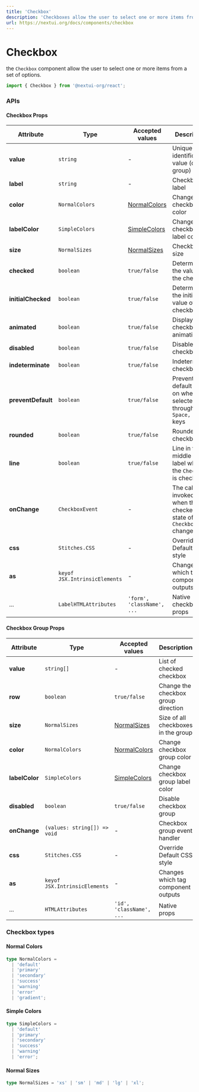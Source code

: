 ```yaml
---
title: 'Checkbox'
description: 'Checkboxes allow the user to select one or more items from a set of options.'
url: https://nextui.org/docs/components/checkbox
---
```


# Checkbox

the `Checkbox` component allow the user to select one or more items from a set of options.

```jsx
import { Checkbox } from '@nextui-org/react';
```

<CarbonAd />

<Spacer y={2} />

<Playground
  title="Default"
  desc="You can change the state with `checked` prop"
  files={checkboxContent.default_checkbox}  
/>

<Playground
  title="Disabled"
  desc="Unusable and un-clickable `Checkbox`."
  files={checkboxContent.disabled}
/>

<Playground
  title="Sizes"
  desc="Change the size of the entire `Checkbox` including `padding`, `font-size` and `border` with the `size` property."
  files={checkboxContent.size}
/>

<Playground
  title="Colors"
  desc="You can change the color with `color` prop"
  files={checkboxContent.color}
/>

<Playground
  title="Label Colors"
  desc="You can change the `Checkbox` text color with `labelColor` prop"
  files={checkboxContent.labelColor}
/>

<Playground
  title="Rounded"
  desc="You can change the full style to a rounded `Checkbox` with the `rounded` property."
  files={checkboxContent.rounded}
/>

<Playground
  title="Indeterminate"
  desc="You can add the `indeterminate` property to add a different style to the `Checkbox`"
  files={checkboxContent.interminate}
/>

<Playground
  title="No Animated"
  desc="You can disable the animation of the entire `Checkbox` with the property `animated={false}`."
  files={checkboxContent.noAnimation}
/>

<Playground
  title="Group"
  desc="You can manage a set of `Checkbox` with `Checkbox.Group`."
  files={checkboxContent.checkboxGroup}
/>

<Playground
  title="Row Group"
  desc="You can change the `Checkbox.Group` direction with `row` prop."
  files={checkboxContent.rowGroup}
/>

<Spacer y={3} />

### APIs

<Spacer y={2} />

#### Checkbox Props

| Attribute          | Type                                  | Accepted values                | Description                                                               | Default   |
| ------------------ | ------------------------------------- | ------------------------------ | ------------------------------------------------------------------------- | --------- |
| **value**          | `string`                              | -                              | Unique identification value (only in group)                               | -         |
| **label**          | `string`                              | -                              | Checkbox label                                                            | -         |
| **color**          | `NormalColors`                        | [NormalColors](#normal-colors) | Change checkbox color                                                     | `default` |
| **labelColor**     | `SimpleColors`                        | [SimpleColors](#simple-colors) | Change checkbox label color                                               | `default` |
| **size**           | `NormalSizes`                         | [NormalSizes](#normal-sizes)   | Checkbox size                                                             | `md`      |
| **checked**        | `boolean`                             | `true/false`                   | Determine the value of the checkbox                                       | `false`   |
| **initialChecked** | `boolean`                             | `true/false`                   | Determine the initial value of the checkbox                               | `false`   |
| **animated**       | `boolean`                             | `true/false`                   | Display checkbox animations                                               | `true`    |
| **disabled**       | `boolean`                             | `true/false`                   | Disable checkbox                                                          | `false`   |
| **indeterminate**  | `boolean`                             | `true/false`                   | Indeterminate checkbox                                                    | `false`   |
| **preventDefault** | `boolean`                             | `true/false`                   | Prevent default event on when is selected through the `Space, Enter` keys | `true`    |
| **rounded**        | `boolean`                             | `true/false`                   | Rounded checkbox                                                          | `false`   |
| **line**           | `boolean`                             | `true/false`                   | Line in the middle of the label when the `Checkbox` is checked            | -         |
| **onChange**       | `CheckboxEvent`                       | -                              | The callback invoked when the checked state of the `Checkbox` changes.    | -         |
| **css**            | `Stitches.CSS`                        | -                              | Override Default CSS style                                                | -         |
| **as**             | `keyof JSX.IntrinsicElements`         | -                              | Changes which tag component outputs                                       |`label`    |
| ...                | `LabelHTMLAttributes`                 | `'form', 'className', ...`     | Native checkbox props                                                     | -         |

<Spacer y={2} />

#### Checkbox Group Props

| Attribute      | Type                            | Accepted values                | Description                                  | Default             |
| -------------- | ------------------------------- | ------------------------------ | -------------------------------------------- | ------------------- |
| **value**      | `string[]`                      | -                              | List of checked checkbox                     | `[]`                |
| **row**        | `boolean`                       | `true/false`                   | Change the checkbox group direction          | `false`             |
| **size**       | `NormalSizes`                   | [NormalSizes](#normal-sizes)   | Size of all checkboxes in the group          | `medium`            |
| **color**      | `NormalColors`                  | [NormalColors](#normal-colors) | Change checkbox group color                  | `default`           |
| **labelColor** | `SimpleColors`                  | [SimpleColors](#simple-colors) | Change checkbox group label color            | `default`           |
| **disabled**   | `boolean`                       | `true/false`                   | Disable checkbox group                       | `false`             |
| **onChange**   | `(values: string[]) => void`    | -                              | Checkbox group event handler                 | -                   |
| **css**        | `Stitches.CSS`                  | -                              | Override Default CSS style                   | -                   |
| **as**         | `keyof JSX.IntrinsicElements`   | -                              | Changes which tag component outputs          | `div`               |
| ...            | `HTMLAttributes`                | `'id', 'className', ...`       | Native props                                 | -                   |

<Spacer y={2} />

### Checkbox types

<Spacer y={1} />

#### Normal Colors

```ts
type NormalColors =
  | 'default'
  | 'primary'
  | 'secondary'
  | 'success'
  | 'warning'
  | 'error'
  | 'gradient';
```

#### Simple Colors

```ts
type SimpleColors =
  | 'default'
  | 'primary'
  | 'secondary'
  | 'success'
  | 'warning'
  | 'error';
```

#### Normal Sizes

```ts
type NormalSizes = 'xs' | 'sm' | 'md' | 'lg' | 'xl';
```
